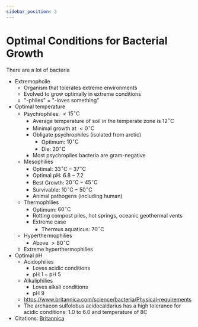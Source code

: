 ```yaml
---
sidebar_position: 3
---
```


# Optimal Conditions for Bacterial Growth
There are a lot of bacteria
- Extremophoile
	- Organism that tolerates extreme environments
	- Evolved to grow optimally in extreme conditions
	- "-philes" = "-loves something"
- Optimal temperature
	- Psychrophiles: $<15^{\circ}\text{C}$
		- Average temperature of soil in the temperate zone is $12^\circ\text{C}$
		- Minimal growth at $<0^\circ\text{C}$
		- Obligate psychrophiles (isolated from arctic)
			- Optimum: $10^\circ\text{C}$
			- Die: $20^\circ\text{C}$
		- Most psychropiles bacteria are gram-negative
	- Mesophilies
		- Optimal: $33^{\circ}\text{C} - 37^\circ\text{C}$
		- Optimal pH: $6.8-7.2$ 
		- Best Growth: $20^\circ\text{C}-45^\circ\text{C}$
		- Survivable: $10^\circ\text{C}-50^\circ\text{C}$
		- Animal pathogens (including human)
	- Thermophilies
		- Optimum: $60^\circ\text{C}$
		- Rotting compost piles, hot springs, oceanic geothermal vents
		- Extreme case
			- Thermus aquaticus: $70^\circ\text{C}$
	- Hyperthermophilies
		- Above $>80^\circ\text{C}$
	- Extreme hyperthermophilies
- Optimal pH
	- Acidophilies
		- Loves acidic conditions
		- $\text{pH 1} - \text{pH 5}$
	- Alkaliphilies
		- Loves alkali conditions
		- $\text{pH 9}$
	- https://www.britannica.com/science/bacteria/Physical-requirements
	- The archaeon sulfolobus acidocaldarius has a high tolerance for acidic conditions: 1.0 to 6.0 and temperature of 8C
- Citations: [Britannica](https://www.britannica.com/science/bacteria/Physical-requirements)

